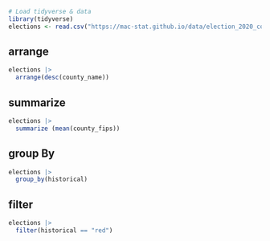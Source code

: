 ```r
# Load tidyverse & data
library(tidyverse)
elections <- read.csv("https://mac-stat.github.io/data/election_2020_county.csv")
```

## arrange
```r
elections |> 
  arrange(desc(county_name))
```

## summarize
```r
elections |> 
  summarize (mean(county_fips))
```

## group By
```r
elections |> 
  group_by(historical)
```

## filter
```r
elections |> 
  filter(historical == "red")
```

